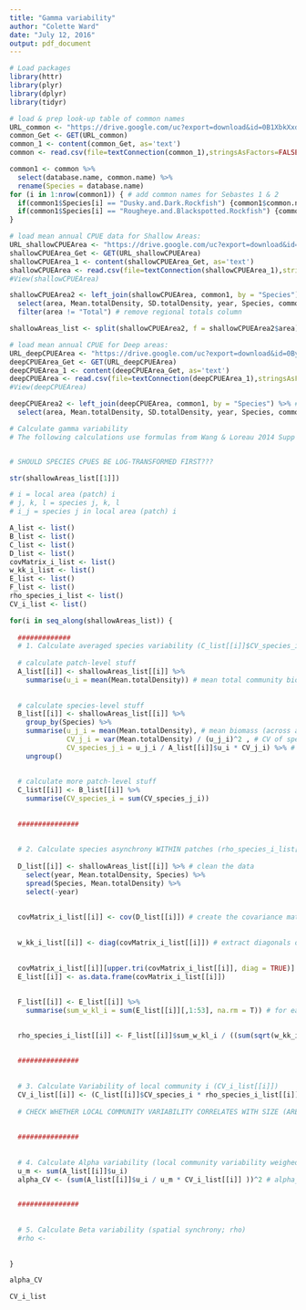 ```yaml
---
title: "Gamma variability"
author: "Colette Ward"
date: "July 12, 2016"
output: pdf_document
---
```



```r
# Load packages
library(httr)
library(plyr)
library(dplyr)
library(tidyr)

```


```r
# load & prep look-up table of common names
URL_common <- "https://drive.google.com/uc?export=download&id=0B1XbkXxdfD7ubzIzdURzanhfZnc" # this is "trawl_species_control_file.csv"
common_Get <- GET(URL_common)
common_1 <- content(common_Get, as='text')
common <- read.csv(file=textConnection(common_1),stringsAsFactors=FALSE,head=TRUE)

common1 <- common %>%
  select(database.name, common.name) %>%
  rename(Species = database.name)
for (i in 1:nrow(common1)) { # add common names for Sebastes 1 & 2
  if(common1$Species[i] == "Dusky.and.Dark.Rockfish") {common1$common.name[i] <- "Sebastes 1"}
  if(common1$Species[i] == "Rougheye.and.Blackspotted.Rockfish") {common1$common.name[i] <- "Sebastes 2"}
}
```


```r
# load mean annual CPUE data for Shallow Areas:
URL_shallowCPUEArea <- "https://drive.google.com/uc?export=download&id=0By1iaulIAI-uYzBOUFRtZklmX0U" # new data for shallow areas
shallowCPUEArea_Get <- GET(URL_shallowCPUEArea)
shallowCPUEArea_1 <- content(shallowCPUEArea_Get, as='text')
shallowCPUEArea <- read.csv(file=textConnection(shallowCPUEArea_1),stringsAsFactors=FALSE,head=TRUE)
#View(shallowCPUEArea)

shallowCPUEArea2 <- left_join(shallowCPUEArea, common1, by = "Species") %>% # merge common names onto SPCPUEArea
  select(area, Mean.totalDensity, SD.totalDensity, year, Species, common.name) %>%
  filter(area != "Total") # remove regional totals column

shallowAreas_list <- split(shallowCPUEArea2, f = shallowCPUEArea2$area) # create a list of dataframes (one df for each local area & total region)

```

```r
# load mean annual CPUE for Deep areas:
URL_deepCPUEArea <- "https://drive.google.com/uc?export=download&id=0By1iaulIAI-uVF9VWnNPX3Z3S3c"
deepCPUEArea_Get <- GET(URL_deepCPUEArea)
deepCPUEArea_1 <- content(deepCPUEArea_Get, as='text')
deepCPUEArea <- read.csv(file=textConnection(deepCPUEArea_1),stringsAsFactors=FALSE,head=TRUE)
#View(deepCPUEArea)

deepCPUEArea2 <- left_join(deepCPUEArea, common1, by = "Species") %>% # merge in common names
  select(area, Mean.totalDensity, SD.totalDensity, year, Species, common.name)

```

```r

# Calculate gamma variability
# The following calculations use formulas from Wang & Loreau 2014 Supp Mat (i.e. for varying biomass within and between local communities).


# SHOULD SPECIES CPUES BE LOG-TRANSFORMED FIRST???

str(shallowAreas_list[[1]])

# i = local area (patch) i
# j, k, l = species j, k, l
# i_j = species j in local area (patch) i

A_list <- list()
B_list <- list()
C_list <- list()
D_list <- list()
covMatrix_i_list <- list()
w_kk_i_list <- list()
E_list <- list()
F_list <- list()
rho_species_i_list <- list()
CV_i_list <- list()

for(i in seq_along(shallowAreas_list)) {
  
  #############
  # 1. Calculate averaged species variability (C_list[[i]]$CV_species_i):
  
  # calculate patch-level stuff
  A_list[[i]] <- shallowAreas_list[[i]] %>%
    summarise(u_i = mean(Mean.totalDensity)) # mean total community biomass (across all years) for local patch i
    
  
  # calculate species-level stuff
  B_list[[i]] <- shallowAreas_list[[i]] %>%
    group_by(Species) %>%
    summarise(u_j_i = mean(Mean.totalDensity), # mean biomass (across all years) of species j in patch i
              CV_j_i = var(Mean.totalDensity) / (u_j_i)^2 , # CV of species j in patch i  SHOULD THIS BE SQUARED??? OR NOT??? PROBABLY NOT?
              CV_species_j_i = u_j_i / A_list[[i]]$u_i * CV_j_i) %>% # CV of all species in patch i
    ungroup()
  
  
  # calculate more patch-level stuff
  C_list[[i]] <- B_list[[i]] %>%
    summarise(CV_species_i = sum(CV_species_j_i))
  
  
  ###############
  
  
  # 2. Calculate species asynchrony WITHIN patches (rho_species_i_list[[i]]):
  
  D_list[[i]] <- shallowAreas_list[[i]] %>% # clean the data
    select(year, Mean.totalDensity, Species) %>%
    spread(Species, Mean.totalDensity) %>%
    select(-year)
  
  
  covMatrix_i_list[[i]] <- cov(D_list[[i]]) # create the covariance matrix
    
  
  w_kk_i_list[[i]] <- diag(covMatrix_i_list[[i]]) # extract diagonals of the covariance matrix. returns a vector. note cannot use mutate on a matrix
  
  
  covMatrix_i_list[[i]][upper.tri(covMatrix_i_list[[i]], diag = TRUE)] <- NA # for each patch i, keep one copy of all the non-diagonals. these are w_kl_i 
  E_list[[i]] <- as.data.frame(covMatrix_i_list[[i]])
  
  
  F_list[[i]] <- E_list[[i]] %>%
    summarise(sum_w_kl_i = sum(E_list[[i]][,1:53], na.rm = T)) # for each local patch i, find the sum of all w_kl_i. calc has been checked

  
  rho_species_i_list[[i]] <- F_list[[i]]$sum_w_kl_i / ((sum(sqrt(w_kk_i_list[[i]][1:53])))^2)
  
  
  ###############
  
  
  # 3. Calculate Variability of local community i (CV_i_list[[i]])
  CV_i_list[[i]] <- (C_list[[i]]$CV_species_i * rho_species_i_list[[i]])^2 # SHOULD THIS BE SQUARED? OR NOT? RETURNS A NEGATIVE VALUE WHEN SPECIES SYNCHRONY WITHIN PATCHES IS NEGATIVE
      
  # CHECK WHETHER LOCAL COMMUNITY VARIABILITY CORRELATES WITH SIZE (AREA) OF LOCAL COMMUNITY (IE DO LARGER AREAS SHOW MORE VARIABILITY?)
  
  
  ###############
  
  
  # 4. Calculate Alpha variability (local community variability weighed for local community biomass; alpha_CV_list[[i]])
  u_m <- sum(A_list[[i]]$u_i)
  alpha_CV <- (sum(A_list[[i]]$u_i / u_m * CV_i_list[[i]] ))^2 # alpha_CV = 0.004474226

  
  ###############
  
  
  # 5. Calculate Beta variability (spatial synchrony; rho)
  #rho <- 
  
  
}  
```

```r
alpha_CV

CV_i_list


```